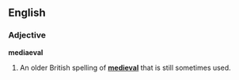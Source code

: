 ==English==
===Adjective===
'''mediaeval'''

#An older British spelling of '''[[medieval]]''' that is still sometimes used.